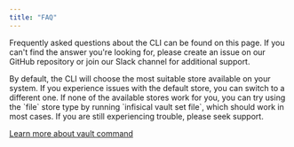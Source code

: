 ```yaml
---
title: "FAQ"
---
```


Frequently asked questions about the CLI can be found on this page. 
If you can't find the answer you're looking for, please create an issue on our GitHub repository or join our Slack channel for additional support.

<Accordion title="I'm getting a Keyring related error message when trying to login" defaultOpen="true">
By default, the CLI will choose the most suitable store available on your system. 
If you experience issues with the default store, you can switch to a different one. 
If none of the available stores work for you, you can try using the `file` store type by running `infisical vault set file`, which should work in most cases. 
If you are still experiencing trouble, please seek support. 

[Learn more about vault command](./commands/vault)
</Accordion>